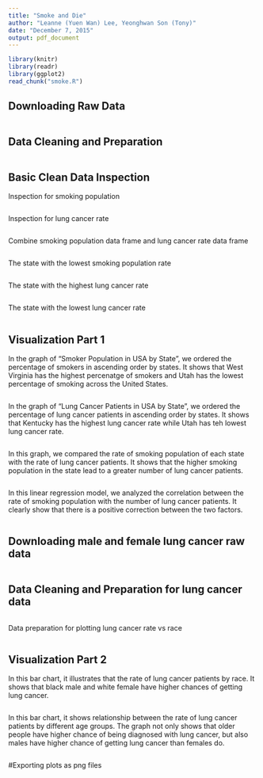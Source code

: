 ```yaml
---
title: "Smoke and Die"
author: "Leanne (Yuen Wan) Lee, Yeonghwan Son (Tony)"
date: "December 7, 2015"
output: pdf_document
---
```


```r
library(knitr)
library(readr)
library(ggplot2)
read_chunk("smoke.R")
```

## Downloading Raw Data
```r
```

## Data Cleaning and Preparation
```r
```

## Basic Clean Data Inspection
Inspection for smoking population
```r
```

Inspection for lung cancer rate
```r
```

Combine smoking population data frame and lung cancer rate data frame
```r
```

The state with the lowest smoking population rate
```r
```

The state with the highest lung cancer rate
```r
```

The state with the lowest lung cancer rate
```r
```

## Visualization Part 1

In the graph of "Smoker Population in USA by State", 
we ordered the percentage of smokers in ascending order by states.
It shows that West Virginia has the highest percenatge of smokers
and Utah has the lowest percentage of smoking across the United States.
```r
```

In the graph of "Lung Cancer Patients in USA by State",
we ordered the percentage of lung cancer patients in ascending 
order by states. It shows that Kentucky has the highest lung 
cancer rate while Utah has teh lowest lung cancer rate.
```r
```

In this graph, we compared the rate of smoking population of each
state with the rate of lung cancer patients. It shows that the higher
smoking population in the state lead to a greater number of lung 
cancer patients.
```r
```

In this linear regression model, we analyzed the correlation 
between the rate of smoking population with the number of lung 
cancer patients. It clearly show that there is a positive 
correction between the two factors.
```r
```

## Downloading male and female lung cancer raw data
```r
```

## Data Cleaning and Preparation for lung cancer data
```r
```

Data preparation for plotting lung cancer rate vs race
```r
```

## Visualization Part 2 

In this bar chart, it illustrates that the rate of lung cancer patients
by race. It shows that black male and white female have higher 
chances of getting lung cancer.
```r
```

In this bar chart, it shows relationship between the rate of lung cancer 
patients by different age groups. The graph not only shows that older people have higher chance of being diagnosed with lung cancer, but also males have higher chance of getting lung cancer than females do. 
```r
```

#Exporting plots as png files
```r
```
